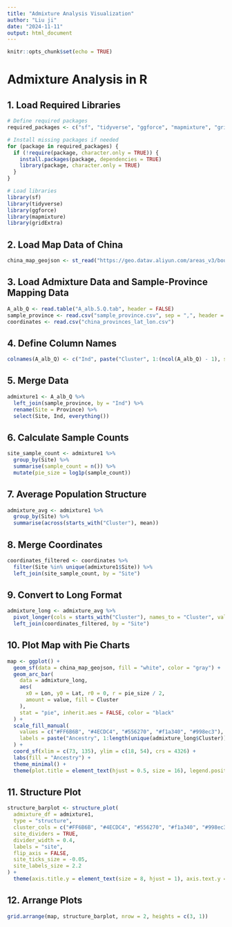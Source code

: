 ---
title: "Admixture Analysis Visualization"
author: "Liu ji"
date: "2024-11-11"
output: html_document
---

```{r setup, include=FALSE}
knitr::opts_chunk$set(echo = TRUE)
```

# Admixture Analysis in R

## 1. Load Required Libraries

```{r load-packages}
# Define required packages
required_packages <- c("sf", "tidyverse", "ggforce", "mapmixture", "gridExtra")

# Install missing packages if needed
for (package in required_packages) {
  if (!require(package, character.only = TRUE)) {
    install.packages(package, dependencies = TRUE)
    library(package, character.only = TRUE)
  }
}

# Load libraries
library(sf)
library(tidyverse)
library(ggforce)
library(mapmixture)
library(gridExtra)
```

## 2. Load Map Data of China

```{r load-map}
china_map_geojson <- st_read("https://geo.datav.aliyun.com/areas_v3/bound/100000_full.json")
```

## 3. Load Admixture Data and Sample-Province Mapping Data

```{r load-data}
A_alb_Q <- read.table("A_alb.5.Q.tab", header = FALSE)
sample_province <- read.csv("sample_province.csv", sep = ",", header = TRUE)
coordinates <- read.csv("china_provinces_lat_lon.csv")
```

## 4. Define Column Names

```{r define-columns}
colnames(A_alb_Q) <- c("Ind", paste("Cluster", 1:(ncol(A_alb_Q) - 1), sep = ""))
```

## 5. Merge Data

```{r merge-province}
admixture1 <- A_alb_Q %>%
  left_join(sample_province, by = "Ind") %>%
  rename(Site = Province) %>%
  select(Site, Ind, everything())
```

## 6. Calculate Sample Counts

```{r sample-count}
site_sample_count <- admixture1 %>%
  group_by(Site) %>%
  summarise(sample_count = n()) %>%
  mutate(pie_size = log1p(sample_count))
```

## 7. Average Population Structure

```{r mean-structure}
admixture_avg <- admixture1 %>%
  group_by(Site) %>%
  summarise(across(starts_with("Cluster"), mean))
```

## 8. Merge Coordinates

```{r merge-coordinates}
coordinates_filtered <- coordinates %>%
  filter(Site %in% unique(admixture1$Site)) %>%
  left_join(site_sample_count, by = "Site")
```

## 9. Convert to Long Format

```{r long-format}
admixture_long <- admixture_avg %>%
  pivot_longer(cols = starts_with("Cluster"), names_to = "Cluster", values_to = "value") %>%
  left_join(coordinates_filtered, by = "Site")
```

## 10. Plot Map with Pie Charts

```{r plot-map, fig.width=10, fig.height=8}
map <- ggplot() +
  geom_sf(data = china_map_geojson, fill = "white", color = "gray") +
  geom_arc_bar(
    data = admixture_long,
    aes(
      x0 = Lon, y0 = Lat, r0 = 0, r = pie_size / 2,
      amount = value, fill = Cluster
    ),
    stat = "pie", inherit.aes = FALSE, color = "black"
  ) +
  scale_fill_manual(
    values = c("#FF6B6B", "#4ECDC4", "#556270", "#f1a340", "#998ec3"),
    labels = paste("Ancestry", 1:length(unique(admixture_long$Cluster)), sep = "")
  ) +
  coord_sf(xlim = c(73, 135), ylim = c(18, 54), crs = 4326) +
  labs(fill = "Ancestry") +
  theme_minimal() +
  theme(plot.title = element_text(hjust = 0.5, size = 16), legend.position = "right")
```

## 11. Structure Plot

```{r structure-plot, fig.width=8, fig.height=4}
structure_barplot <- structure_plot(
  admixture_df = admixture1,
  type = "structure",
  cluster_cols = c("#FF6B6B", "#4ECDC4", "#556270", "#f1a340", "#998ec3"),
  site_dividers = TRUE,
  divider_width = 0.4,
  labels = "site",
  flip_axis = FALSE,
  site_ticks_size = -0.05,
  site_labels_size = 2.2
) +
  theme(axis.title.y = element_text(size = 8, hjust = 1), axis.text.y = element_text(size = 5))
```

## 12. Arrange Plots

```{r arrange-plots, fig.width=10, fig.height=12}
grid.arrange(map, structure_barplot, nrow = 2, heights = c(3, 1))
```
